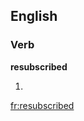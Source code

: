 ==English==

===Verb===
'''resubscribed'''

# {{present participle of|resubscribe}}

[[fr:resubscribed]]